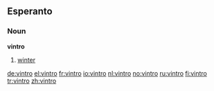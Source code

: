 ==Esperanto==
===Noun===
'''vintro'''
# [[winter]]

[[de:vintro]]
[[el:vintro]]
[[fr:vintro]]
[[io:vintro]]
[[nl:vintro]]
[[no:vintro]]
[[ru:vintro]]
[[fi:vintro]]
[[tr:vintro]]
[[zh:vintro]]